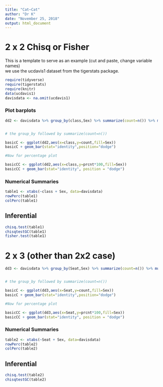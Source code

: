 ```yaml
---
title: "Cat~Cat"
author: "Dr K"
date: "November 25, 2018"
output: html_document
---
```





# 2 x 2  Chisq or Fisher

This is a template to serve as an example (cut and paste, change variable names)  
we use the ucdavis1 dataset from the tigerstats package.

```r
require(tidyverse)
require(tigerstats)
require(knitr)
data(ucdavis1)
davisdata <- na.omit(ucdavis1)
```


### Plot barplots


```r
dd2 <- davisdata %>% group_by(class,Sex) %>% summarize(count=n()) %>% mutate(prcnt=count/sum(count))


# the group_by followed by summarize(count=n())

basicC <- ggplot(dd2,aes(x=class,y=count,fill=Sex))
basicC + geom_bar(stat="identity",position="dodge")

#Now for percentage plot

basicCC <- ggplot(dd2,aes(x=class,y=prcnt*100,fill=Sex)) 
basicCC + geom_bar(stat="identity", position = "dodge")
```
  
### Numerical Summaries  

```r
table1 <- xtabs(~class + Sex, data=davisdata)
rowPerc(table1)
colPerc(table1)
```
## Inferential  

```r
chisq.test(table1)
chisqtestGC(table1)
fisher.test(table1)
```

# 2 x 3 (other than 2x2 case)


```r
dd3 <- davisdata %>% group_by(Seat,Sex) %>% summarize(count=n()) %>% mutate(prcnt=count/sum(count))


# the group_by followed by summarize(count=n())

basicC <- ggplot(dd3,aes(x=Seat,y=count,fill=Sex))
basicC + geom_bar(stat="identity",position="dodge")

#Now for percentage plot

basicCC <- ggplot(dd3,aes(x=Seat,y=prcnt*100,fill=Sex)) 
basicCC + geom_bar(stat="identity", position = "dodge")
```

### Numerical Summaries  

```r
table2 <- xtabs(~Seat + Sex, data=davisdata)
rowPerc(table2)
colPerc(table2)
```

## Inferential  

```r
chisq.test(table2)
chisqtestGC(table2)
```